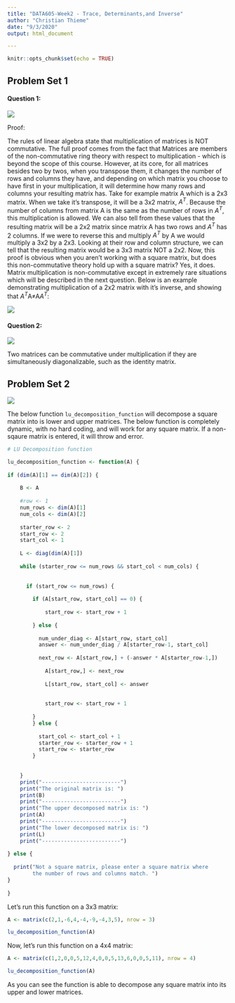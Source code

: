 ---
title: "DATA605-Week2 - Trace, Determinants,and Inverse"
author: "Christian Thieme"
date: "9/3/2020"
output: html_document

---

```{r setup, include=FALSE}
knitr::opts_chunk$set(echo = TRUE)
```

## Problem Set 1

#### Question 1:

![](C:/Users/chris/OneDrive/Master Of Data Science - CUNY/Fall 2020/DATA605-Computational Mathematics/Week 2 - Trace, Determinants, and Inverses/question1.jpg)


Proof: 

The rules of linear algebra state that multiplication of matrices is NOT commutative. The full proof comes from the fact that Matrices are members of the non-commutative ring theory with respect to multiplication - which is beyond the scope of this course. However, at its core, for all matrices besides two by twos, when you transpose them, it changes the number of rows and columns they have, and depending on which matrix you choose to have first in your multiplication, it will determine how many rows and columns your resulting matrix has. Take for example matrix A which is a 2x3 matrix. When we take it's transpose, it will be a 3x2 matrix, ${ A }^{ T }$. Because the number of columns from matrix A is the same as the number of rows in ${ A }^{ T }$, this multiplication is allowed. We can also tell from these values that the resulting matrix will be a 2x2 matrix since matrix A has two rows and ${ A }^{ T }$ has 2 columns. If we were to reverse this and multiply ${ A }^{ T }$ by A we would multiply a 3x2 by a 2x3. Looking at their row and column structure, we can tell that the resulting matrix would be a 3x3 matrix NOT a 2x2. Now, this proof is obvious when you aren't working with a square matrix, but does this non-commutative theory hold up with a square matrix? Yes, it does. Matrix multiplication is non-commutative except in extremely rare situations which will be described in the next question. Below is an example demonstrating multiplication of a 2x2 matrix with it's inverse, and showing that ${ A }^{ T }$A$\neq$A${ A }^{ T }$:

![](C:/Users/chris/OneDrive/Master Of Data Science - CUNY/Fall 2020/DATA605-Computational Mathematics/Week 2 - Trace, Determinants, and Inverses/answer1.jpg)

#### Question 2:



![](C:/Users/chris/OneDrive/Master Of Data Science - CUNY/Fall 2020/DATA605-Computational Mathematics/Week 2 - Trace, Determinants, and Inverses/question2.jpg)


Two matrices can be commutative under multiplication if they are simultaneously diagonalizable, such as the identity matrix. 


## Problem Set 2

![](C:/Users/chris/OneDrive/Master Of Data Science - CUNY/Fall 2020/DATA605-Computational Mathematics/Week 2 - Trace, Determinants, and Inverses/question22.jpg)

The below function `lu_decomposition_function` will decompose a square matrix into is lower and upper matrices. The below function is completely dynamic, with no hard coding, and will work for any square matrix. If a non-sqaure matrix is entered, it will throw and error. 

```{r}
# LU Decomposition function

lu_decomposition_function <- function(A) {
  
if (dim(A)[1] == dim(A)[2]) {
  
    B <- A
  
    #row <- 1
    num_rows <- dim(A)[1]
    num_cols <- dim(A)[2]
    
    starter_row <- 2
    start_row <- 2
    start_col <- 1
    
    L <- diag(dim(A)[1])
    
    while (starter_row <= num_rows && start_col < num_cols) {
    
      
      if (start_row <= num_rows) {
        
        if (A[start_row, start_col] == 0) {
          
            start_row <- start_row + 1 
            
        } else {
          
          num_under_diag <- A[start_row, start_col]
          answer <- num_under_diag / A[starter_row-1, start_col] 
          
          next_row <- A[start_row,] + (-answer * A[starter_row-1,])
              
            A[start_row,] <- next_row
            
            L[start_row, start_col] <- answer
            
           
            start_row <- start_row + 1
      
        }
        } else {
          
          start_col <- start_col + 1
          starter_row <- starter_row + 1
          start_row <- starter_row
        }
      
  
    }
    print("-------------------------")
    print("The original matrix is: ")
    print(B)
    print("-------------------------")
    print("The upper decomposed matrix is: ")
    print(A)
    print("-------------------------")
    print("The lower decomposed matrix is: ")
    print(L)
    print("-------------------------")
  
} else {
  
  print("Not a square matrix, please enter a square matrix where 
        the number of rows and columns match. ")
} 
  
}
```


Let's run this function on a 3x3 matrix:

```{r}
A <- matrix(c(2,1,-6,4,-4,-9,-4,3,5), nrow = 3)

lu_decomposition_function(A)
```

Now, let's run this function on a 4x4 matrix:

```{r}
A <- matrix(c(1,2,0,0,5,12,4,0,0,5,13,6,0,0,5,11), nrow = 4)

lu_decomposition_function(A)
```

As you can see the function is able to decompose any square matrix into its upper and lower matrices. 


